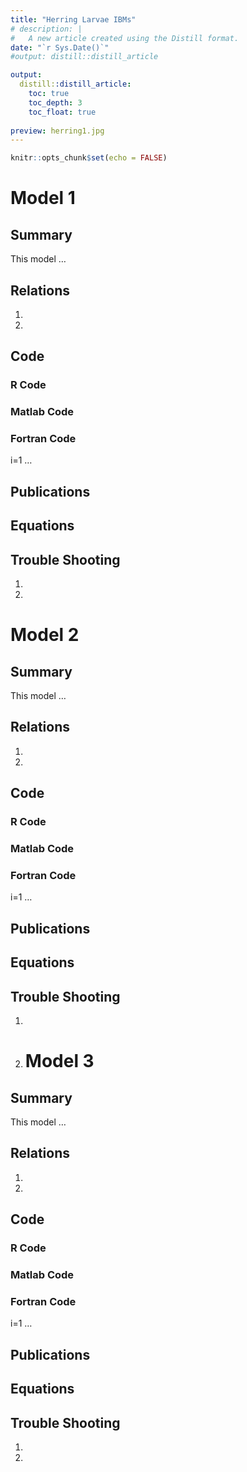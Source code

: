 ```yaml
---
title: "Herring Larvae IBMs"
# description: |
#   A new article created using the Distill format.
date: "`r Sys.Date()`"
#output: distill::distill_article

output:
  distill::distill_article:
    toc: true
    toc_depth: 3
    toc_float: true
    
preview: herring1.jpg
---
```



```r
knitr::opts_chunk$set(echo = FALSE)
```


# Model 1 

## Summary

This model ...

## Relations

1)
2)

## Code

### R Code

### Matlab Code

### Fortran Code
i=1
...

## Publications

## Equations

## Trouble Shooting

1)
2)

# Model 2

## Summary

This model ...

## Relations

1)
2)

## Code

### R Code

### Matlab Code

### Fortran Code
i=1
...

## Publications

## Equations

## Trouble Shooting

1)
2)
# Model 3

## Summary

This model ...

## Relations

1)
2)

## Code

### R Code

### Matlab Code

### Fortran Code
i=1
...

## Publications

## Equations

## Trouble Shooting

1)
2)
